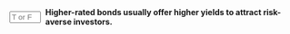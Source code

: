 ::: {.question-block}

<form onsubmit="event.preventDefault(); checkAnswerBox('module6_tf_q90','F')" style="display: flex; align-items: center; gap: 8px;">
<input type="text" id="module6_tf_q90" name="module6_tf_q90" maxlength="1" placeholder="T or F" style="width: 55px;" data-correct-answer="F" /> 
<label for="module6_tf_q90"><strong>Higher-rated bonds usually offer higher yields to attract risk-averse investors.</strong></label>
</form>

<div id="feedback-module6_tf_q90" class="feedback" style="display:none;">
This is FALSE. Higher-rated bonds have lower yields because they carry less risk.
</div>

:::
